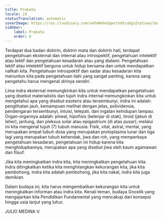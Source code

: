 ```yaml
---
title: Prakata
locale: id
statusTranslation: automatic
coverImage: https://res.cloudinary.com/xmfm6mhw3gwctndtcubgx2rptnae/image/upload/v1741354450/small_cover_introduccion_a_la_gnosis_57a3fc8d72.webp
sidebar:
    label: Prakata
    order: 0
---
```

Terdapat dua badan doktrin, doktrin mata dan doktrin hati, terdapat pengetahuan eksternal dan internal atau introspektif, pengetahuan intelektif atau lektif dan pengetahuan kesadaran atau yang dialami. Pengetahuan lektif atau intelektif berguna untuk hidup bersama dan untuk mendapatkan nafkah kita. Pengetahuan introspektif dan sadar atau kesadaran kita menuntun kita pada pengetahuan ilahi yang sangat penting, karena sang pengetahu harus mengenal dirinya sendiri.

Lima indra eksternal memungkinkan kita untuk mendapatkan pengetahuan yang disebut materialistis dan tujuh indra internal memungkinkan kita untuk mengetahui apa yang disebut esoteris atau tersembunyi, indra ini adalah: penglihatan jauh, kemampuan melihat dengan jelas, polividensia, pendengaran tersembunyi, intuisi, telepati, dan ingatan kehidupan lampau. Organ-organnya adalah: pineal, hipofisis (kelenjar di otak), tiroid (jakun di leher), jantung, dan pleksus solar atau epigastrium (di atas pusar); melalui ini kita mengenal tujuh (7) tubuh manusia: Fisik, vital, astral, mental, yang merupakan empat tubuh dosa yang merupakan protoplasma lunar dan tiga lagi yang merupakan tubuh kehendak, jiwa dan roh, yang memperkaya pengetahuan kesadaran, pengetahuan ini hidup karena kita menghidupkannya, merupakan apa yang disebut jiwa oleh kaum agamawan dan filsuf.

Jika kita meningkatkan indra kita, kita meningkatkan pengetahuan kita. Indra ditingkatkan ketika kita menghilangkan kekurangan kita, jika kita pembohong, indra kita adalah pembohong, jika kita nakal, indra kita juga demikian.

Dalam budaya ini, kita harus mengembalikan kekurangan kita untuk meningkatkan informan atau indra kita. Kenali teman, budaya Gnostik yang mengajarkan kita Pendidikan Fundamental yang mencakup dari konsepsi hingga usia lanjut yang luhur.

JULIO MEDINA V.
